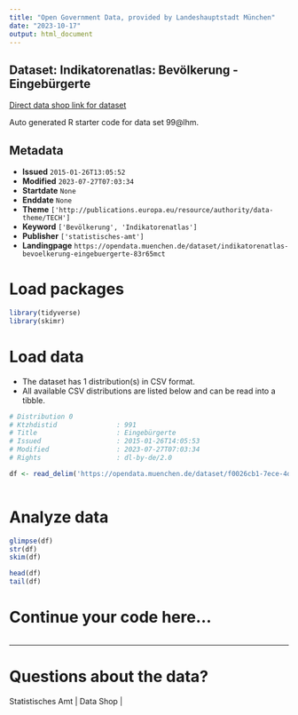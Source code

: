 ```yaml
---
title: "Open Government Data, provided by Landeshauptstadt München"
date: "2023-10-17"
output: html_document
---
```


## Dataset: Indikatorenatlas: Bevölkerung - Eingebürgerte

[Direct data shop link for dataset](https://opendata.muenchen.de/dataset/indikatorenatlas-bevoelkerung-eingebuergerte-83r65mct)

Auto generated R starter code for data set 99@lhm.

## Metadata

- **Issued** `2015-01-26T13:05:52`
- **Modified** `2023-07-27T07:03:34`
- **Startdate** `None`
- **Enddate** `None`
- **Theme** `['http://publications.europa.eu/resource/authority/data-theme/TECH']`
- **Keyword** `['Bevölkerung', 'Indikatorenatlas']`
- **Publisher** `['statistisches-amt']`
- **Landingpage** `https://opendata.muenchen.de/dataset/indikatorenatlas-bevoelkerung-eingebuergerte-83r65mct`


# Load packages

```r

library(tidyverse)
library(skimr)

```

# Load data

-   The dataset has 1 distribution(s) in CSV format.
-   All available CSV distributions are listed below and can be read into a tibble.

```r

# Distribution 0
# Ktzhdistid               : 991
# Title                    : Eingebürgerte
# Issued                   : 2015-01-26T14:05:53
# Modified                 : 2023-07-27T07:03:34
# Rights                   : dl-by-de/2.0

df <- read_delim('https://opendata.muenchen.de/dataset/f0026cb1-7ece-4d9c-b901-0fa60f643c71/resource/7bc53178-d5b3-43bc-969e-249f206a6b25/download/indikat_bevoelkerung_eingebuergerte_240723.csv')



```

# Analyze data

```r

glimpse(df)
str(df)
skim(df)

head(df)
tail(df)

```

# Continue your code here...

```r

```

------------------------------------------------------------------------

# Questions about the data?

Statistisches Amt | Data Shop | 

